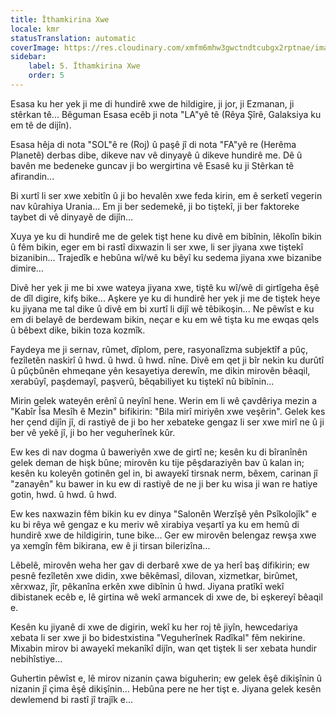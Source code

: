```yaml
---
title: Îthamkirina Xwe
locale: kmr
statusTranslation: automatic
coverImage: https://res.cloudinary.com/xmfm6mhw3gwctndtcubgx2rptnae/image/upload/v1740468922/small_cover_tratado_de_psicologia_revolucionaria_a4c0dca4e0.webp
sidebar:
    label: 5. Îthamkirina Xwe
    order: 5
---
```

Esasa ku her yek ji me di hundirê xwe de hildigire, ji jor, ji Ezmanan, ji stêrkan tê... Bêguman Esasa ecêb ji nota "LA"yê tê (Rêya Şîrê, Galaksiya ku em tê de dijîn).

Esasa hêja di nota "SOL"ê re (Roj) û paşê jî di nota "FA"yê re (Herêma Planetê) derbas dibe, dikeve nav vê dinyayê û dikeve hundirê me. Dê û bavên me bedeneke guncav ji bo wergirtina vê Esasê ku ji Stêrkan tê afirandin...

Bi xurtî li ser xwe xebitîn û ji bo hevalên xwe feda kirin, em ê serketî vegerin nav kûrahiya Urania... Em ji ber sedemekê, ji bo tiştekî, ji ber faktoreke taybet di vê dinyayê de dijîn...

Xuya ye ku di hundirê me de gelek tişt hene ku divê em bibînin, lêkolîn bikin û fêm bikin, eger em bi rastî dixwazin li ser xwe, li ser jiyana xwe tiştekî bizanibin... Trajedîk e hebûna wî/wê ku bêyî ku sedema jiyana xwe bizanibe dimire...

Divê her yek ji me bi xwe wateya jiyana xwe, tiştê ku wî/wê di girtîgeha êşê de dîl digire, kifş bike... Aşkere ye ku di hundirê her yek ji me de tiştek heye ku jiyana me tal dike û divê em bi xurtî li dijî wê têbikoşin... Ne pêwîst e ku em di belayê de berdewam bikin, neçar e ku em wê tişta ku me ewqas qels û bêbext dike, bikin toza kozmîk.

Faydeya me ji sernav, rûmet, dîplom, pere, rasyonalîzma subjektîf a pûç, fezîletên naskirî û hwd. û hwd. û hwd. nîne. Divê em qet ji bîr nekin ku durûtî û pûçbûnên ehmeqane yên kesayetiya derewîn, me dikin mirovên bêaqil, xerabûyî, paşdemayî, paşverû, bêqabiliyet ku tiştekî nû bibînin...

Mirin gelek wateyên erênî û neyînî hene. Werin em li wê çavdêriya mezin a "Kabîr Îsa Mesîh ê Mezin" bifikirin: "Bila mirî miriyên xwe veşêrin". Gelek kes her çend dijîn jî, di rastiyê de ji bo her xebateke gengaz li ser xwe mirî ne û ji ber vê yekê jî, ji bo her veguherînek kûr.

Ew kes di nav dogma û baweriyên xwe de girtî ne; kesên ku di bîranînên gelek deman de hişk bûne; mirovên ku tije pêşdaraziyên bav û kalan in; kesên ku koleyên gotinên gel in, bi awayekî tirsnak nerm, bêxem, carinan jî "zanayên" ku bawer in ku ew di rastiyê de ne ji ber ku wisa ji wan re hatiye gotin, hwd. û hwd. û hwd.

Ew kes naxwazin fêm bikin ku ev dinya "Salonên Werzîşê yên Psîkolojîk" e ku bi rêya wê gengaz e ku meriv wê xirabiya veşartî ya ku em hemû di hundirê xwe de hildigirin, tune bike... Ger ew mirovên belengaz rewşa xwe ya xemgîn fêm bikirana, ew ê ji tirsan bilerizîna...

Lêbelê, mirovên weha her gav di derbarê xwe de ya herî baş difikirin; ew pesnê fezîletên xwe didin, xwe bêkêmasî, dilovan, xizmetkar, birûmet, xêrxwaz, jîr, pêkanîna erkên xwe dibînin û hwd. Jiyana pratîkî wekî dibistanek ecêb e, lê girtina wê wekî armancek di xwe de, bi eşkereyî bêaqil e.

Kesên ku jiyanê di xwe de digirin, wekî ku her roj tê jiyîn, hewcedariya xebata li ser xwe ji bo bidestxistina "Veguherînek Radîkal" fêm nekirine. Mixabin mirov bi awayekî mekanîkî dijîn, wan qet tiştek li ser xebata hundir nebihîstiye...

Guhertin pêwîst e, lê mirov nizanin çawa biguherin; ew gelek êşê dikişînin û nizanin jî çima êşê dikişînin... Hebûna pere ne her tişt e. Jiyana gelek kesên dewlemend bi rastî jî trajîk e...


